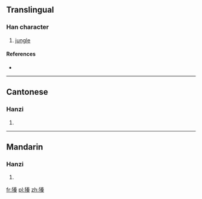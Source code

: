 ==Translingual==

===Han character===
{{Han char|rn=94|rad=犬|as=10|sn=13|four=4529<sub>4</sub>|canj=大竹手大木 (KHQKD)}}

# [[jungle]]

====References====
* {{Han ref|kx=0717.111|dkj=20619|hdz=21361.120|uh=7349|ud=29513|bh=DEB0|bd=57008}}

----

==Cantonese==

===Hanzi===
{{yue-hanzi|jyut=|y=jeun1}}

# {{defn|lang=yue|sort=犬10}}

----

==Mandarin==

===Hanzi===
{{cmn-hanzi|pin=[[zhēn]] ([[zhen1]])|wg=chen<sup>1</sup>}}

# {{defn|lang=cmn|sort=犬10}}

[[fr:獉]]
[[pl:獉]]
[[zh:獉]]